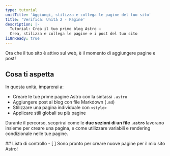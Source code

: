 ```yaml
---
type: tutorial
unitTitle: 'Aggiungi, stilizza e collega le pagine del tuo sito'
title: 'Verifica: Unità 2 - Pagine'
description: |-
  Tutorial: Crea il tuo primo blog Astro —
  Crea, stilizza e collega le pagine e i post del tuo sito
i18nReady: true
---
```



Ora che il tuo sito è attivo sul web, è il momento di aggiungere pagine e post!

## Cosa ti aspetta

In questa unità, imparerai a:
- Creare le tue prime pagine Astro con la sintassi `.astro`
- Aggiungere post al blog con file Markdown (`.md`)
- Stilizzare una pagina individuale con `<style>`
- Applicare stili globali su più pagine

Durante il percorso, scoprirai come le **due sezioni di un file `.astro`** lavorano insieme per creare una pagina, e come utilizzare variabili e rendering condizionale nelle tue pagine.

<Box icon="check-list">
## Lista di controllo

<Checklist>
- [ ] Sono pronto per creare nuove pagine per il mio sito Astro!
</Checklist>
</Box>
